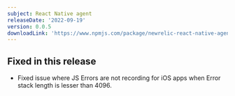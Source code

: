 ```yaml
---
subject: React Native agent
releaseDate: '2022-09-19'
version: 0.0.5
downloadLink: 'https://www.npmjs.com/package/newrelic-react-native-agent/v/0.0.5'
---
```


 
## Fixed in this release
 
* Fixed issue where JS Errors are not recording for iOS apps when Error stack length is lesser than 4096.